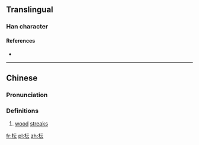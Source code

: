 ==Translingual==

===Han character===
{{Han char|rn=75|rad=木|as=04|sn=8|four=4193<sub>1</sub>|canj=木一一戈 (DMMI)|ids=⿰[[木]][[云]]}}

====References====
* {{Han ref|kx=0517.011|dkj=14565|hdz=21164.040|uh=679F|ud=26527|bh=CCE0|bd=52448}}

----

==Chinese==
{{zh-forms}}

===Pronunciation===
{{zh-pron
|m=yùn
|c=taan4
|mc=
|oc=
|ma=
|cat=n
}}

===Definitions===
# [[wood]] [[streak]]s

[[fr:枟]]
[[pl:枟]]
[[zh:枟]]